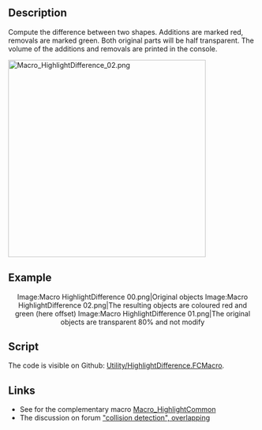 <languages/>

{{Macro
|Name=HighlightDifference
|Description=Compute the difference between two shapes. Additions are marked red, removals are marked green. Both original parts will be half transparent. The volume of the additions and removals are printed in the console.
|Author=Gaël Ecorchard
|Download=[https://wiki.freecad.org/images/2/2e/HighlightDifference.png ToolBar Icon]
|Version=1.0
|Date=2015-09-24
}}

==Description==

Compute the difference between two shapes. Additions are marked red, removals are marked green. Both original parts will be half transparent. The volume of the additions and removals are printed in the console.

{{Codeextralink|https://raw.githubusercontent.com/FreeCAD/FreeCAD-macros/master/Utility/HighlightDifference.FCMacro}}

[[File:Macro HighlightDifference 02.png|400px]]
{{Caption|Result difference two objects created}}

==Example==

<center>
<gallery widths="200" heights="220">
Image:Macro HighlightDifference 00.png|Original objects
Image:Macro HighlightDifference 02.png|The resulting objects are coloured red and green (here offset)
Image:Macro HighlightDifference 01.png|The original objects are transparent 80% and not modify
</gallery>
</center>
{{clear}}

==Script==

The code is visible on Github: [https://github.com/FreeCAD/FreeCAD-macros/blob/master/Utility/HighlightDifference.FCMacro Utility/HighlightDifference.FCMacro].

==Links==

* See for the complementary macro [[Macro_HighlightCommon|Macro_HighlightCommon]]
* The discussion on forum [https://forum.freecad.org/viewtopic.php?f=22&t=12426 "collision detection", overlapping]
